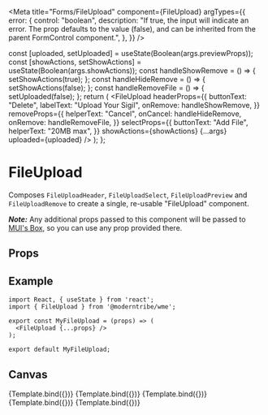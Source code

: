 
<Meta
  title="Forms/FileUpload"
  component={FileUpload}
  argTypes={{
    error: {
      control: "boolean",
      description: "If true, the input will indicate an error. The prop defaults to the value (false), and can be inherited from the parent FormControl component.",
    },
  }}
/>

  const [uploaded, setUploaded] = useState(Boolean(args.previewProps));
  const [showActions, setShowActions] = useState(Boolean(args.showActions));
  const handleShowRemove = () => {
    setShowActions(true);
  };
  const handleHideRemove = () => {
    setShowActions(false);
  };
  const handleRemoveFile = () => {
    setUploaded(false);
  };
  return (
    <FileUpload
      headerProps={{
        buttonText: "Delete",
        labelText: "Upload Your Sigil",
        onRemove: handleShowRemove,
      }}
      removeProps={{
        helperText: "Cancel",
        onCancel: handleHideRemove,
        onRemove: handleRemoveFile,
      }}
      selectProps={{
        buttonText: "Add File",
        helperText: "20MB max",
      }}
      showActions={showActions}
      {...args}
      uploaded={uploaded}
    />
  );
};

# FileUpload

Composes `FileUploadHeader`, `FileUploadSelect`, `FileUploadPreview` and `FileUploadRemove` to create a single, re-usable "FileUpload" component.

**_Note:_** Any additional props passed to this component will be passed to <a href="https://mui.com/material-ui/api/box/" target="_blank">MUI's Box</a>, so you can use any prop provided there.

## Props

<ArgsTable story="." />

## Example

```
import React, { useState } from 'react';
import { FileUpload } from '@moderntribe/wme';

export const MyFileUpload = (props) => (
  <FileUpload {...props} />
);

export default MyFileUpload;
```

## Canvas

<Canvas>
  <Story name="Base">{Template.bind({})}</Story>
  <Story
    name="Error"
    args={{
      error: true,
    }}
  >
    {Template.bind({})}
  </Story>
  <Story
    name="File"
    args={{
      previewProps: {
        filePath: "your-file.doc",
      },
    }}
  >
    {Template.bind({})}
  </Story>
  <Story
    name="Image"
    args={{
      previewProps: {
        imagePath: fileUploadImage,
      },
    }}
  >
    {Template.bind({})}
  </Story>
  <Story
    name="Remove"
    args={{
      previewProps: {
        imagePath: fileUploadImage,
      },
      showActions: true,
    }}
  >
    {Template.bind({})}
  </Story>
</Canvas>
